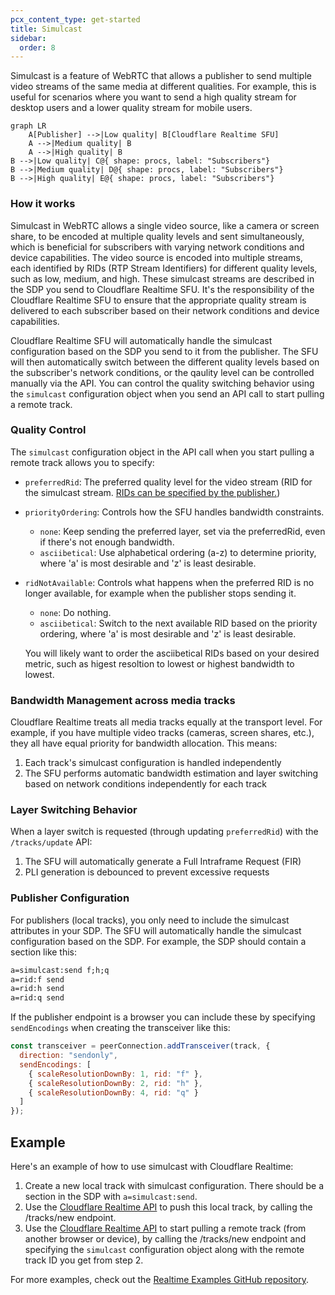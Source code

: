 ```yaml
---
pcx_content_type: get-started
title: Simulcast
sidebar:
  order: 8
---
```


Simulcast is a feature of WebRTC that allows a publisher to send multiple video streams of the same media at different qualities. For example, this is useful for scenarios where you want to send a high quality stream for desktop users and a lower quality stream for mobile users.

```mermaid
graph LR
    A[Publisher] -->|Low quality| B[Cloudflare Realtime SFU]
    A -->|Medium quality| B
    A -->|High quality| B
B -->|Low quality| C@{ shape: procs, label: "Subscribers"}
B -->|Medium quality| D@{ shape: procs, label: "Subscribers"}
B -->|High quality| E@{ shape: procs, label: "Subscribers"}
```

### How it works

Simulcast in WebRTC allows a single video source, like a camera or screen share, to be encoded at multiple quality levels and sent simultaneously, which is beneficial for subscribers with varying network conditions and device capabilities. The video source is encoded into multiple streams, each identified by RIDs (RTP Stream Identifiers) for different quality levels, such as low, medium, and high. These simulcast streams are described in the SDP you send to Cloudflare Realtime SFU. It's the responsibility of the Cloudflare Realtime SFU to ensure that the appropriate quality stream is delivered to each subscriber based on their network conditions and device capabilities.

Cloudflare Realtime SFU will automatically handle the simulcast configuration based on the SDP you send to it from the publisher. The SFU will then automatically switch between the different quality levels based on the subscriber's network conditions, or the qaulity level can be controlled manually via the API. You can control the quality switching behavior using the `simulcast` configuration object when you send an API call to start pulling a remote track.

### Quality Control

The `simulcast` configuration object in the API call when you start pulling a remote track allows you to specify:

- `preferredRid`: The preferred quality level for the video stream (RID for the simulcast stream. [RIDs can be specified by the publisher.](https://developer.mozilla.org/en-US/docs/Web/API/RTCRtpSender/setParameters#encodings))
- `priorityOrdering`: Controls how the SFU handles bandwidth constraints.
  - `none`: Keep sending the preferred layer, set via the preferredRid, even if there's not enough bandwidth.
  - `asciibetical`: Use alphabetical ordering (a-z) to determine priority, where 'a' is most desirable and 'z' is least desirable.
- `ridNotAvailable`: Controls what happens when the preferred RID is no longer available, for example when the publisher stops sending it.
  - `none`: Do nothing.
  - `asciibetical`: Switch to the next available RID based on the priority ordering, where 'a' is most desirable and 'z' is least desirable.

  You will likely want to order the asciibetical RIDs based on your desired metric, such as higest resoltion to lowest or highest bandwidth to lowest.

### Bandwidth Management across media tracks

Cloudflare Realtime treats all media tracks equally at the transport level. For example, if you have multiple video tracks (cameras, screen shares, etc.), they all have equal priority for bandwidth allocation. This means:

1. Each track's simulcast configuration is handled independently
1. The SFU performs automatic bandwidth estimation and layer switching based on network conditions independently for each track

### Layer Switching Behavior

When a layer switch is requested (through updating `preferredRid`) with the `/tracks/update` API:

1. The SFU will automatically generate a Full Intraframe Request (FIR)
2. PLI generation is debounced to prevent excessive requests

### Publisher Configuration

For publishers (local tracks), you only need to include the simulcast attributes in your SDP. The SFU will automatically handle the simulcast configuration based on the SDP. For example, the SDP should contain a section like this:

```txt
a=simulcast:send f;h;q
a=rid:f send
a=rid:h send
a=rid:q send
```

If the publisher endpoint is a browser you can include these by specifying `sendEncodings` when creating the transceiver like this:

```js
const transceiver = peerConnection.addTransceiver(track, {
  direction: "sendonly",
  sendEncodings: [
    { scaleResolutionDownBy: 1, rid: "f" },
    { scaleResolutionDownBy: 2, rid: "h" },
    { scaleResolutionDownBy: 4, rid: "q" }
  ]
});
```

## Example

Here's an example of how to use simulcast with Cloudflare Realtime:

1. Create a new local track with simulcast configuration. There should be a section in the SDP with `a=simulcast:send`.
2. Use the [Cloudflare Realtime API](/realtime/https-api) to push this local track, by calling the /tracks/new endpoint.
3. Use the [Cloudflare Realtime API](/realtime/https-api) to start pulling a remote track (from another browser or device), by calling the /tracks/new endpoint and specifying the `simulcast` configuration object along with the remote track ID you get from step 2.

For more examples, check out the [Realtime Examples GitHub repository](https://github.com/cloudflare/calls-examples/tree/main/echo-simulcast).
